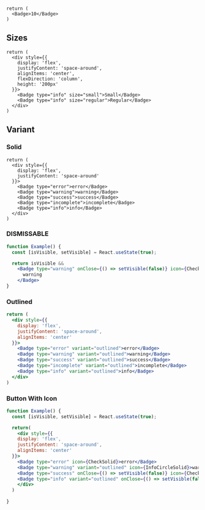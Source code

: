 <Documenter >

<br />

```preview
return (
  <Badge>10</Badge>
)
```

</Documenter>

## Sizes
```preview
return (
  <div style={{
    display: 'flex',
    justifyContent: 'space-around',
    alignItems: 'center',
    flexDirection: 'column',
    height: '200px'
  }}>
    <Badge type="info" size="small">Small</Badge>
    <Badge type="info" size="regular">Regular</Badge>
  </div>
)
```

## Variant

### Solid

```preview
return (
  <div style={{
    display: 'flex',
    justifyContent: 'space-around'
  }}>
    <Badge type="error">error</Badge>
    <Badge type="warning">warning</Badge>
    <Badge type="success">success</Badge>
    <Badge type="incomplete">incomplete</Badge>
    <Badge type="info">info</Badge>
  </div>
)
```
### DISMISSABLE
```jsx preview
function Example() {
  const [isVisible, setVisible] = React.useState(true);

  return isVisible &&
    <Badge type="warning" onClose={() => setVisible(false)} icon={CheckSolid}>
      warning
    </Badge>
}
```

### Outlined

```jsx preview
return (
  <div style={{
    display: 'flex',
    justifyContent: 'space-around',
    alignItems: 'center'
  }}>
    <Badge type="error" variant="outlined">error</Badge>
    <Badge type="warning" variant="outlined">warning</Badge>
    <Badge type="success" variant="outlined">success</Badge>
    <Badge type="incomplete" variant="outlined">incomplete</Badge>
    <Badge type="info" variant="outlined">info</Badge>
  </div>
)
```

### Button With Icon
```jsx preview
function Example() {
  const [isVisible, setVisible] = React.useState(true);

  return(
    <div style={{
    display: 'flex',
    justifyContent: 'space-around',
    alignItems: 'center'
  }}>
    <Badge type="error" icon={CheckSolid}>error</Badge>
    <Badge type="warning" variant="outlined" icon={InfoCircleSolid}>warning</Badge>
    <Badge type="success" onClose={() => setVisible(false)} icon={CheckSolid}>success</Badge>
    <Badge type="info" variant="outlined" onClose={() => setVisible(false)} icon={InfoCircleSolid}>info</Badge>
    </div>
  )
  
}
```

